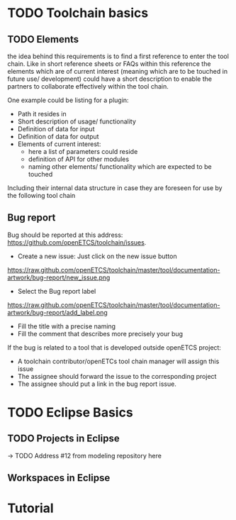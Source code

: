 = TODO Toolchain basics =
== TODO Elements ==
the idea behind this requirements is to find a first reference to enter the tool chain. Like in short reference sheets or FAQs within this reference the elements which are of current interest (meaning which are to be touched in future use/ development) could have a short description to enable the partners to collaborate effectively within the tool chain.

One example could be listing for a plugin:
* Path it resides in
* Short description of usage/ functionality
* Definition of data for input
* Definition of data for output
* Elements of current interest:
** here a list of parameters could reside
** definition of API for other modules
** naming other elements/ functionality which are expected to be touched
Including their internal data structure in case they are foreseen for use by the following tool chain

== Bug report ==
Bug should be reported at this address: https://github.com/openETCS/toolchain/issues.
* Create a new issue: Just click on the new issue button
[[https://raw.github.com/openETCS/toolchain/master/tool/documentation-artwork/bug-report/new_issue.png]]
* Select the Bug report label
[[https://raw.github.com/openETCS/toolchain/master/tool/documentation-artwork/bug-report/add_label.png]]
* Fill the title with a precise naming
* Fill the comment that describes more precisely your bug

If the bug is related to a tool that is developed outside openETCS project:
* A toolchain contributor/openETCs tool chain manager will assign this issue
* The assignee should forward the issue to the corresponding project 
* The assignee should put a link in the bug report issue.

= TODO Eclipse Basics =

== TODO Projects in Eclipse ==

-> TODO Address #12 from modeling repository here

== Workspaces in Eclipse ==

= Tutorial =
